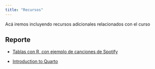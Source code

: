 ```yaml
---
title: "Recursos"
---
```


Acá iremos incluyendo recursos adicionales relacionados con el curso

## Reporte

- [Tablas con R, con ejemplo de canciones de Spotify](https://felixanalytix.medium.com/how-to-make-beautiful-tables-using-r-programming-35d75cc919fb)

- [Introduction to Quarto](https://www.youtube.com/watch?v=_f3latmOhew)


